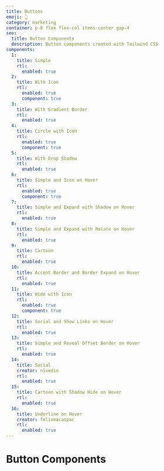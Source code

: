 ```yaml
---
title: Buttons
emoji: 👆
category: marketing
container: p-8 flex flex-col items-center gap-4
seo:
  title: Button Components
  description: Button components created with Tailwind CSS
components:
  1:
    title: Simple
    rtl:
      enabled: true
  2:
    title: With Icon
    rtl:
      enabled: true
      component: true
  3:
    title: With Gradient Border
    rtl:
      enabled: true
  4:
    title: Circle with Icon
    rtl:
      enabled: true
      component: true
  5:
    title: With Drop Shadow
    rtl:
      enabled: true
  6:
    title: Simple and Icon on Hover
    rtl:
      enabled: true
      component: true
  7:
    title: Simple and Expand with Shadow on Hover
    rtl:
      enabled: true
  8:
    title: Simple and Expand with Rotate on Hover
    rtl:
      enabled: true
  9:
    title: Cartoon
    rtl:
      enabled: true
  10:
    title: Accent Border and Border Expand on Hover
    rtl:
      enabled: true
  11:
    title: Wide with Icon
    rtl:
      enabled: true
      component: true
  12:
    title: Social and Show Links on Hover
    rtl:
      enabled: true
  13:
    title: Simple and Reveal Offset Border on Hover
    rtl:
      enabled: true
  14:
    title: Social
    creator: nivedin
    rtl:
      enabled: true
  15:
    title: Cartoon with Shadow Hide on Hover
    rtl:
      enabled: true
  16:
    title: Underline on Hover
    creator: felixmacaspac
    rtl:
      enabled: true
---
```


# Button Components

<List
  componentsData={componentsArray}
  componentContainer={componentContainer}
/>
